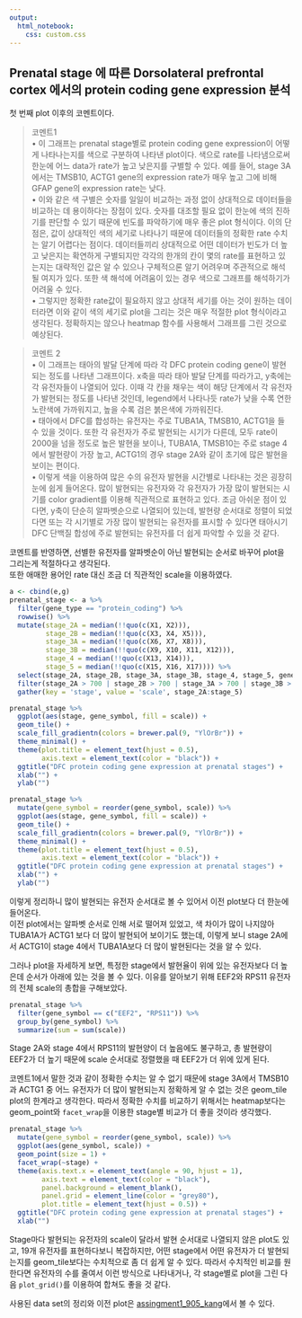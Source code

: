```yaml
---
output:
  html_notebook:
    css: custom.css
---
```


## Prenatal stage 에 따른 Dorsolateral prefrontal cortex 에서의 protein coding gene expression 분석

첫 번째 plot 이후의 코멘트이다.

> 코멘트1  
•	이 그래프는 prenatal stage별로 protein coding gene expression이 어떻게 나타나는지를 색으로 구분하여 나타낸 plot이다. 색으로 rate를 나타냄으로써 한눈에 어느 data가 rate가 높고 낮은지를 구별할 수 있다. 예를 들어, stage 3A에서는 TMSB10, ACTG1 gene의 expression rate가 매우 높고 그에 비해 GFAP gene의 expression rate는 낮다.  
•	이와 같은 색 구별은 숫자를 일일이 비교하는 과정 없이 상대적으로 데이터들을 비교하는 데 용이하다는 장점이 있다. 숫자를 대조할 필요 없이 한눈에 색의 진하기를 판단할 수 있기 때문에 빈도를 파악하기에 매우 좋은 plot 형식이다. 이의 단점은, 값이 상대적인 색의 세기로 나타나기 때문에 데이터들의 정확한 rate 수치는 알기 어렵다는 점이다. 데이터들끼리 상대적으로 어떤 데이터가 빈도가 더 높고 낮은지는 확연하게 구별되지만 각각의 한개의 칸이 몇의 rate를 표현하고 있는지는 대략적인 값은 알 수 있으나 구체적으론 알기 어려우며 주관적으로 해석될 여지가 있다. 또한 색 해석에 어려움이 있는 경우 색으로 그래프를 해석하기가 어려울 수 있다.  
•	그렇지만 정확한 rate값이 필요하지 않고 상대적 세기를 아는 것이 원하는 데이터라면 이와 같이 색의 세기로 plot을 그리는 것은 매우 적절한 plot 형식이라고 생각된다. 정확하지는 않으나 heatmap 함수를 사용해서 그래프를 그린 것으로 예상된다.


> 코멘트 2  
•	이 그래프는 태아의 발달 단계에 따라 각 DFC protein coding gene이 발현되는 정도를 나타낸 그래프이다. x축을 따라 태아 발달 단계를 따라가고, y축에는 각 유전자들이 나열되어 있다. 이때 각 칸을 채우는 색이 해당 단계에서 각 유전자가 발현되는 정도를 나타낸 것인데, legend에서 나타나듯 rate가 낮을 수록 연한 노란색에 가까워지고, 높을 수록 검은 붉은색에 가까워진다.  
•	태아에서 DFC를 합성하는 유전자는 주로 TUBA1A, TMSB10, ACTG1을 들 수 있을 것이다. 또한 각 유전자가 주로 발현되는 시기가 다른데, 모두 rate이 2000을 넘을 정도로 높은 발현을 보이나, TUBA1A, TMSB10는 주로 stage 4에서 발현량이 가장 높고, ACTG1의 경우 stage 2A와 같이 초기에 많은 발현을 보이는 편이다.  
•	이렇게 색을 이용하여 많은 수의 유전자 발현을 시간별로 나타내는 것은 굉장히 눈에 쉽게 들어온다. 많이 발현되는 유전자와 각 유전자가 가장 많이 발현되는 시기를 color gradient를 이용해 직관적으로 표현하고 있다. 조금 아쉬운 점이 있다면, y축이 단순히 알파벳순으로 나열되어 있는데, 발현량 순서대로 정렬이 되었다면 또는 각 시기별로 가장 많이 발현되는 유전자를 표시할 수 있다면 태아시기 DFC 단백질 합성에 주로 발현되는 유전자를 더 쉽게 파악할 수 있을 것 같다.

코멘트를 반영하면, 선별한 유전자를 알파벳순이 아닌 발현되는 순서로 바꾸어 plot을 그리는게 적절하다고 생각된다.  
또한 애매한 용어인 rate 대신 조금 더 직관적인 scale을 이용하였다.

```r
a <- cbind(e,g)
prenatal_stage <- a %>%
  filter(gene_type == "protein_coding") %>%
  rowwise() %>%
  mutate(stage_2A = median(!!quo(c(X1, X2))),
         stage_2B = median(!!quo(c(X3, X4, X5))),
         stage_3A = median(!!quo(c(X6, X7, X8))),
         stage_3B = median(!!quo(c(X9, X10, X11, X12))),
         stage_4 = median(!!quo(c(X13, X14))),
         stage_5 = median(!!quo(c(X15, X16, X17)))) %>%
  select(stage_2A, stage_2B, stage_3A, stage_3B, stage_4, stage_5, gene_symbol, gene_type) %>%
  filter(stage_2A > 700 | stage_2B > 700 | stage_3A > 700 | stage_3B > 700 | stage_4 > 700 | stage_5 > 700) %>%
  gather(key = 'stage', value = 'scale', stage_2A:stage_5)
```

```r
prenatal_stage %>%
  ggplot(aes(stage, gene_symbol, fill = scale)) +
  geom_tile() +
  scale_fill_gradientn(colors = brewer.pal(9, "YlOrBr")) +
  theme_minimal() +
  theme(plot.title = element_text(hjust = 0.5),
        axis.text = element_text(color = "black")) +
  ggtitle("DFC protein coding gene expression at prenatal stages") +
  xlab("") +
  ylab("")
```

```r
prenatal_stage %>%
  mutate(gene_symbol = reorder(gene_symbol, scale)) %>%
  ggplot(aes(stage, gene_symbol, fill = scale)) +
  geom_tile() +
  scale_fill_gradientn(colors = brewer.pal(9, "YlOrBr")) +
  theme_minimal() +
  theme(plot.title = element_text(hjust = 0.5),
        axis.text = element_text(color = "black")) +
  ggtitle("DFC protein coding gene expression at prenatal stages") +
  xlab("") +
  ylab("")
```

이렇게 정리하니 많이 발현되는 유전자 순서대로 볼 수 있어서 이전 plot보다 더 한눈에 들어온다.  
이전 plot에서는 알파벳 순서로 인해 서로 떨어져 있었고, 색 차이가 많이 나지않아 TUBA1A가 ACTG1 보다 더 많이 발현되어 보이기도 했는데, 이렇게 보니 stage 2A에서 ACTG1이 stage 4에서 TUBA1A보다 더 많이 발현된다는 것을 알 수 있다.

그러나 plot을 자세하게 보면, 특정한 stage에서 발현율이 위에 있는 유전자보다 더 높은데 순서가 아래에 있는 것을 볼 수 있다. 이유를 알아보기 위해 EEF2와 RPS11 유전자의 전체 scale의 총합을 구해보았다.

```r
prenatal_stage %>%
  filter(gene_symbol == c("EEF2", "RPS11")) %>%
  group_by(gene_symbol) %>%
  summarize(sum = sum(scale))
```

Stage 2A와 stage 4에서 RPS11의 발현양이 더 높음에도 불구하고, 총 발현량이 EEF2가 더 높기 때문에 scale 순서대로 정렬했을 때 EEF2가 더 위에 있게 된다.

코멘트1에서 말한 것과 같이 정확한 수치는 알 수 없기 때문에 stage 3A에서 TMSB10과 ACTG1 중 어느 유전자가 더 많이 발현되는지 정확하게 알 수 없는 것은 geom_tile plot의 한계라고 생각한다. 따라서 정확한 수치를 비교하기 위해서는 heatmap보다는 geom_point와 `facet_wrap`을 이용한 stage별 비교가 더 좋을 것이라 생각했다.

```r
prenatal_stage %>%
  mutate(gene_symbol = reorder(gene_symbol, scale)) %>%
  ggplot(aes(gene_symbol, scale)) +
  geom_point(size = 1) +
  facet_wrap(~stage) +
  theme(axis.text.x = element_text(angle = 90, hjust = 1),
        axis.text = element_text(color = "black"),
        panel.background = element_blank(),
        panel.grid = element_line(color = "grey80"),
        plot.title = element_text(hjust = 0.5)) +
  ggtitle("DFC protein coding gene expression at prenatal stages") +
  xlab("")
```

Stage마다 발현되는 유전자의 scale이 달라서 발현 순서대로 나열되지 않은 plot도 있고, 19개 유전자를 표현하다보니 복잡하지만, 어떤 stage에서 어떤 유전자가 더 발현되는지를 geom_tile보다는 수치적으로 좀 더 쉽게 알 수 있다. 따라서 수치적인 비교를 원한다면 유전자의 수를 줄여서 이런 방식으로 나타내거나, 각 stage별로 plot을 그린 다음 `plot_grid()`를 이용하여 합쳐도 좋을 것 같다.

사용된 data set의 정리와 이전 plot은 [assingment1_905_kang](https://htmlpreview.github.io/?https://github.com/kminji105/bsms222_905_kang/blob/master/assignment1_905_kang.nb.html)에서 볼 수 있다.
